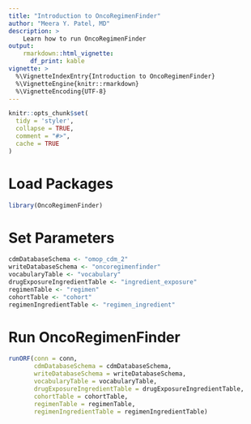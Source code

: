 ```yaml
---
title: "Introduction to OncoRegimenFinder"  
author: "Meera Y. Patel, MD"
description: > 
    Learn how to run OncoRegimenFinder 
output: 
    rmarkdown::html_vignette:
      df_print: kable
vignette: >
  %\VignetteIndexEntry{Introduction to OncoRegimenFinder}
  %\VignetteEngine{knitr::rmarkdown}
  %\VignetteEncoding{UTF-8}
---
```


```r
knitr::opts_chunk$set(
  tidy = 'styler',
  collapse = TRUE,
  comment = "#>",
  cache = TRUE
)
```

# Load Packages  

```r
library(OncoRegimenFinder)
```

# Set Parameters

```r
cdmDatabaseSchema <- "omop_cdm_2"
writeDatabaseSchema <- "oncoregimenfinder"
vocabularyTable <- "vocabulary"
drugExposureIngredientTable <- "ingredient_exposure"
regimenTable <- "regimen"
cohortTable <- "cohort"
regimenIngredientTable <- "regimen_ingredient"
```

# Run OncoRegimenFinder

```r
runORF(conn = conn,
       cdmDatabaseSchema = cdmDatabaseSchema,
       writeDatabaseSchema = writeDatabaseSchema,
       vocabularyTable = vocabularyTable,
       drugExposureIngredientTable = drugExposureIngredientTable,
       cohortTable = cohortTable,
       regimenTable = regimenTable,
       regimenIngredientTable = regimenIngredientTable)
```

